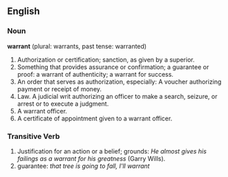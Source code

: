 ==English==
===Noun===
'''warrant''' (plural: warrants, past tense: warranted)
# Authorization or certification; sanction, as given by a superior.
# Something that provides assurance or confirmation; a guarantee or proof: a warrant of authenticity; a warrant for success. 
# An order that serves as authorization, especially: A voucher authorizing payment or receipt of money.
# Law. A judicial writ authorizing an officer to make a search, seizure, or arrest or to execute a judgment.
# A warrant officer.
# A certificate of appointment given to a warrant officer.

===Transitive Verb===
# Justification for an action or a belief; grounds: ''He almost gives his failings as a warrant for his greatness'' (Garry Wills). 
# guarantee: ''that tree is going to fall, I'll warrant''